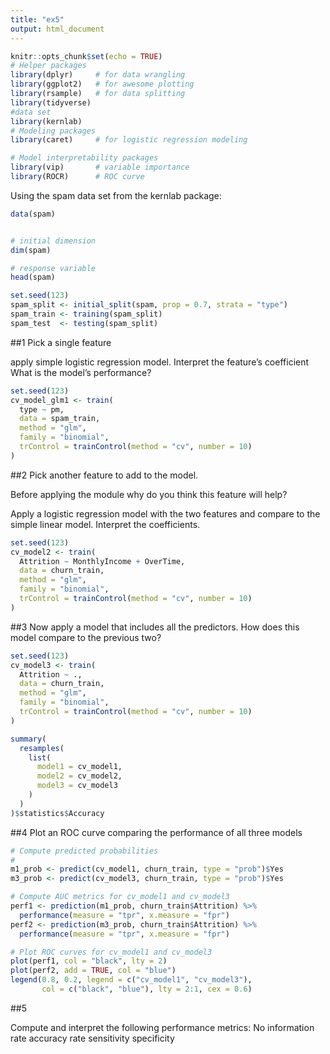 ```yaml
---
title: "ex5"
output: html_document
---
```


```r
knitr::opts_chunk$set(echo = TRUE)
# Helper packages
library(dplyr)     # for data wrangling
library(ggplot2)   # for awesome plotting
library(rsample)   # for data splitting
library(tidyverse)
#data set
library(kernlab)
# Modeling packages
library(caret)     # for logistic regression modeling

# Model interpretability packages
library(vip)       # variable importance
library(ROCR)      # ROC curve
```

Using the spam data set from the kernlab package:

```r
data(spam)


# initial dimension
dim(spam)

# response variable
head(spam)
```

```r
set.seed(123)
spam_split <- initial_split(spam, prop = 0.7, strata = "type")
spam_train <- training(spam_split)
spam_test  <- testing(spam_split)
```

##1
Pick a single feature 

apply simple logistic regression model.
Interpret the feature’s coefficient
What is the model’s performance?
```r
set.seed(123)
cv_model_glm1 <- train(
  type ~ pm, 
  data = spam_train, 
  method = "glm",
  family = "binomial",
  trControl = trainControl(method = "cv", number = 10)
)
```

##2
Pick another feature to add to the model.

Before applying the module why do you think this feature will help?

Apply a logistic regression model with the two features and compare to the simple linear model.
Interpret the coefficients.

```r
set.seed(123)
cv_model2 <- train(
  Attrition ~ MonthlyIncome + OverTime, 
  data = churn_train, 
  method = "glm",
  family = "binomial",
  trControl = trainControl(method = "cv", number = 10)
)
```

##3
Now apply a model that includes all the predictors.
How does this model compare to the previous two?
```r
set.seed(123)
cv_model3 <- train(
  Attrition ~ ., 
  data = churn_train, 
  method = "glm",
  family = "binomial",
  trControl = trainControl(method = "cv", number = 10)
)
```


```r
summary(
  resamples(
    list(
      model1 = cv_model1, 
      model2 = cv_model2, 
      model3 = cv_model3
    )
  )
)$statistics$Accuracy
```

##4
Plot an ROC curve comparing the performance of all three models

```r
# Compute predicted probabilities
# 
m1_prob <- predict(cv_model1, churn_train, type = "prob")$Yes
m3_prob <- predict(cv_model3, churn_train, type = "prob")$Yes

# Compute AUC metrics for cv_model1 and cv_model3
perf1 <- prediction(m1_prob, churn_train$Attrition) %>%
  performance(measure = "tpr", x.measure = "fpr")
perf2 <- prediction(m3_prob, churn_train$Attrition) %>%
  performance(measure = "tpr", x.measure = "fpr")

# Plot ROC curves for cv_model1 and cv_model3
plot(perf1, col = "black", lty = 2)
plot(perf2, add = TRUE, col = "blue")
legend(0.8, 0.2, legend = c("cv_model1", "cv_model3"),
       col = c("black", "blue"), lty = 2:1, cex = 0.6)
```

##5

Compute and interpret the following performance metrics:
No information rate
accuracy rate
sensitivity
specificity

```r

```

